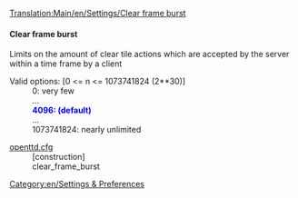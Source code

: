 [[Translation:Main/en/Settings/Clear frame burst]]
==== Clear frame burst ====
{{en/-}}{{en/Feature|1.1|align="right"|text=(since 1.1.0)}}

Limits on the amount of clear tile actions which are accepted by the server within a time frame by a client

;Valid options<nowiki>:</nowiki> [0 <= n <= 1073741824 (2**30)]
: 0: very few
: ...
: <span style="color:blue">'''4096: (default)'''</span>
: ...
: 1073741824: nearly unlimited

;[[Main/en/Openttd.cfg|openttd.cfg]]
:[construction]
:clear_frame_burst

[[Category:en/Settings & Preferences]]
